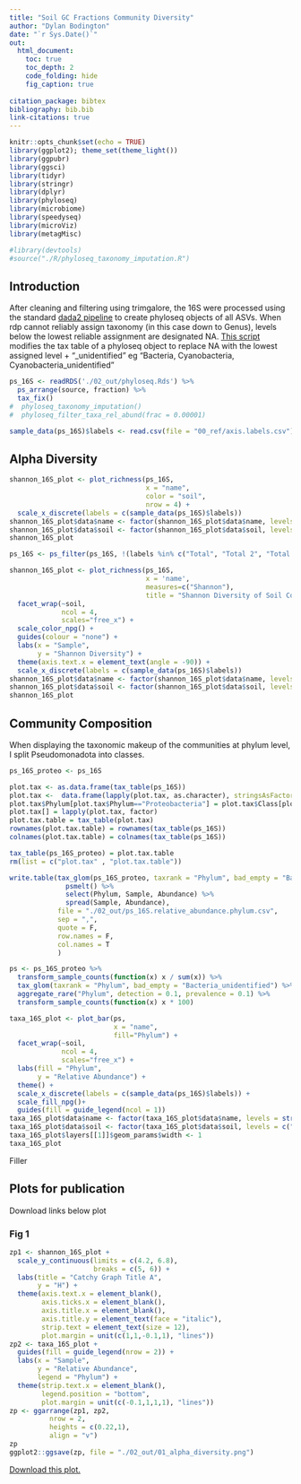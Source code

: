 ```yaml
---
title: "Soil GC Fractions Community Diversity"
author: "Dylan Bodington"
date: "`r Sys.Date()`"
out:
  html_document:
    toc: true
    toc_depth: 2
    code_folding: hide
    fig_caption: true
    
citation_package: bibtex
bibliography: bib.bib
link-citations: true
---
```


```r
knitr::opts_chunk$set(echo = TRUE)
library(ggplot2); theme_set(theme_light())
library(ggpubr)
library(ggsci)
library(tidyr)
library(stringr)
library(dplyr)
library(phyloseq)
library(microbiome)
library(speedyseq)
library(microViz)
library(metagMisc)

#library(devtools)
#source("./R/phyloseq_taxonomy_imputation.R")
```

## Introduction

After cleaning and filtering using trimgalore, the 16S were processed using the standard [dada2 pipeline](https://benjjneb.github.io/dada2/tutorial.html) to create phyloseq objects of all ASVs. When rdp cannot reliably assign taxonomy (in this case down to Genus), levels below the lowest reliable assignment are designated NA. [This script](https://github.com/bodington/gc_16S/blob/main/R/phyloseq_taxonomy_imputation.R) modifies the tax table of a phyloseq object to replace NA with the lowest assigned level + "_unidentified" eg "Bacteria, Cyanobacteria, Cyanobacteria_unidentified"


```r
ps_16S <- readRDS('./02_out/phyloseq.Rds') %>%
  ps_arrange(source, fraction) %>%
  tax_fix()
#  phyloseq_taxonomy_imputation()
#  phyloseq_filter_taxa_rel_abund(frac = 0.00001)

sample_data(ps_16S)$labels <- read.csv(file = "00_ref/axis.labels.csv")[, c(13)]
```

## Alpha Diversity

```r
shannon_16S_plot <- plot_richness(ps_16S,
                                  x = "name",
                                  color = "soil",
                                  nrow = 4) +
  scale_x_discrete(labels = c(sample_data(ps_16S)$labels))
shannon_16S_plot$data$name <- factor(shannon_16S_plot$data$name, levels = str_sort(sample_data(ps_16S)$name, numeric = TRUE))
shannon_16S_plot$data$soil <- factor(shannon_16S_plot$data$soil, levels = c("Craibstone pH 4.5", "Craibstone pH 7.5", "Corsemaul", "Lower Dell"))
shannon_16S_plot
```

```r
ps_16S <- ps_filter(ps_16S, !(labels %in% c("Total", "Total 2", "Total 3")))

shannon_16S_plot <- plot_richness(ps_16S,
                                  x = 'name',
                                  measures=c("Shannon"),
                                  title = "Shannon Diversity of Soil Community Fractions") +
  facet_wrap(~soil,
             ncol = 4,
             scales="free_x") +
  scale_color_npg() +
  guides(colour = "none") +
  labs(x = "Sample",
       y = "Shannon Diversity") +
  theme(axis.text.x = element_text(angle = -90)) +
  scale_x_discrete(labels = c(sample_data(ps_16S)$labels))
shannon_16S_plot$data$name <- factor(shannon_16S_plot$data$name, levels = str_sort(sample_data(ps_16S)$name, numeric = TRUE))
shannon_16S_plot$data$soil <- factor(shannon_16S_plot$data$soil, levels = c("Craibstone pH 4.5", "Craibstone pH 7.5", "Corsemaul", "Lower Dell"))
shannon_16S_plot
```

## Community Composition

When displaying the taxonomic makeup of the communities at phylum level, I split Pseudomonadota into classes.

```r
ps_16S_proteo <- ps_16S

plot.tax <- as.data.frame(tax_table(ps_16S))
plot.tax <-  data.frame(lapply(plot.tax, as.character), stringsAsFactors = F)
plot.tax$Phylum[plot.tax$Phylum=="Proteobacteria"] = plot.tax$Class[plot.tax$Phylum=="Proteobacteria"] 
plot.tax[] = lapply(plot.tax, factor)
plot.tax.table = tax_table(plot.tax)
rownames(plot.tax.table) = rownames(tax_table(ps_16S))
colnames(plot.tax.table) = colnames(tax_table(ps_16S))

tax_table(ps_16S_proteo) = plot.tax.table
rm(list = c("plot.tax" , "plot.tax.table"))
```

```r
write.table(tax_glom(ps_16S_proteo, taxrank = "Phylum", bad_empty = "Bacteria_unidentified") %>%
              psmelt() %>%
              select(Phylum, Sample, Abundance) %>%
              spread(Sample, Abundance),
            file = "./02_out/ps_16S.relative_abundance.phylum.csv",
            sep = ",",
            quote = F,
            row.names = F,
            col.names = T
            )

ps <- ps_16S_proteo %>%
  transform_sample_counts(function(x) x / sum(x)) %>%
  tax_glom(taxrank = "Phylum", bad_empty = "Bacteria_unidentified") %>%
  aggregate_rare("Phylum", detection = 0.1, prevalence = 0.1) %>%
  transform_sample_counts(function(x) x * 100)

taxa_16S_plot <- plot_bar(ps,
                          x = "name", 
                          fill="Phylum") +
  facet_wrap(~soil,
             ncol = 4,
             scales="free_x") +
  labs(fill = "Phylum",
       y = "Relative Abundance") +
  theme() +
  scale_x_discrete(labels = c(sample_data(ps_16S)$labels)) +
  scale_fill_npg()+
  guides(fill = guide_legend(ncol = 1))
taxa_16S_plot$data$name <- factor(taxa_16S_plot$data$name, levels = str_sort(sample_data(ps_16S)$name, numeric = TRUE))
taxa_16S_plot$data$soil <- factor(taxa_16S_plot$data$soil, levels = c("Craibstone pH 4.5", "Craibstone pH 7.5", "Corsemaul", "Lower Dell"))
taxa_16S_plot$layers[[1]]$geom_params$width <- 1
taxa_16S_plot
```

Filler

## Plots for publication

Download links below plot

### Fig 1

```r
zp1 <- shannon_16S_plot +
  scale_y_continuous(limits = c(4.2, 6.8),
                     breaks = c(5, 6)) +
  labs(title = "Catchy Graph Title A",
       y = "H") +
  theme(axis.text.x = element_blank(),
        axis.ticks.x = element_blank(),
        axis.title.x = element_blank(),
        axis.title.y = element_text(face = "italic"),
        strip.text = element_text(size = 12),
        plot.margin = unit(c(1,1,-0.1,1), "lines"))
zp2 <- taxa_16S_plot +
  guides(fill = guide_legend(nrow = 2)) +
  labs(x = "Sample",
       y = "Relative Abundance",
       legend = "Phylum") +
  theme(strip.text.x = element_blank(),
        legend.position = "bottom",
        plot.margin = unit(c(-0.1,1,1,1), "lines"))
zp <- ggarrange(zp1, zp2,
          nrow = 2,
          heights = c(0.22,1),
          align = "v")
zp
ggplot2::ggsave(zp, file = "./02_out/01_alpha_diversity.png")
```

[Download this plot.](https://github.com/bodington/gc_16S/raw/main/02_out/01_alpha_diversity.png)
